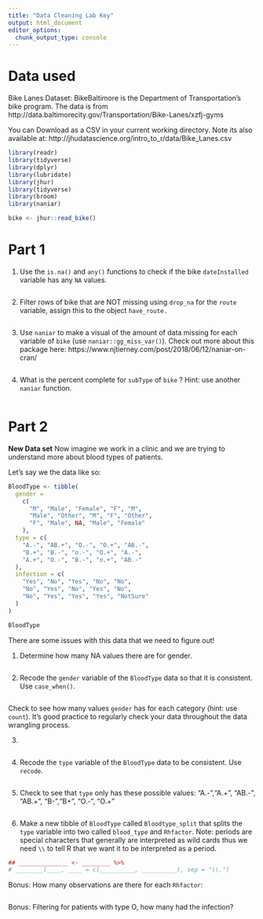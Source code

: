 ```yaml
---
title: "Data Cleaning Lab Key"
output: html_document
editor_options: 
  chunk_output_type: console
---
```


# Data used

Bike Lanes Dataset: BikeBaltimore is the Department of Transportation's bike program. 
The data is from http://data.baltimorecity.gov/Transportation/Bike-Lanes/xzfj-gyms

You can Download as a CSV in your current working directory.  Note its also available at: 	http://jhudatascience.org/intro_to_r/data/Bike_Lanes.csv 

```r
library(readr)
library(tidyverse)
library(dplyr)
library(lubridate)
library(jhur)
library(tidyverse)
library(broom)
library(naniar)

bike <- jhur::read_bike()

```

# Part 1


1.  Use the `is.na()`  and `any()` functions to check if the bike `dateInstalled` variable has any `NA` values.

```r


```



2.  Filter rows of bike that are NOT missing using `drop_na` for the `route` variable, assign this to the object `have_route.` 

```r

```

3.  Use `naniar` to make a visual of the amount of data missing for each variable of `bike` (use `naniar::gg_miss_var()`). Check out more about this package here: https://www.njtierney.com/post/2018/06/12/naniar-on-cran/

```r


```


4. What is the percent complete for `subType` of `bike` ? Hint: use another `naniar` function.
 
```r

```

# Part 2

**New Data set**
Now imagine we work in a clinic and we are trying to understand more about blood types of patients. 

Let's say we the data like so:

```r
BloodType <- tibble(
  gender =
    c(
      "M", "Male", "Female", "F", "M",
      "Male", "Other", "M", "F", "Other",
      "F", "Male", NA, "Male", "Female"
    ),
  type = c(
    "A.-", "AB.+", "O.-", "O.+", "AB.-",
    "B.+", "B.-", "o.-", "O.+", "A.-",
    "A.+", "O.-", "B.-", "o.+", "AB.-"
  ),
  infection = c(
    "Yes", "No", "Yes", "No", "No",
    "No", "Yes", "No", "Yes", "No",
    "No", "Yes", "Yes", "Yes", "NotSure"
  )
)

BloodType
```

There are some issues with this data that we need to figure out!

1. Determine how many NA values there are for gender.
```r

```

2. Recode the `gender` variable of the `BloodType` data so that it is consistent. Use `case_when()`.

```r




```

Check to see how many values `gender` has for each category (hint: use `count`). It's good practice to regularly check your data throughout the data wrangling process.

3.
```r

```

4. Recode the `type` variable of the `BloodType` data to be consistent. Use `recode`.
```r

```

5. Check to see that `type` only has these possible values:
 "A.-","A.+", "AB.-", "AB.+", "B-","B+", "O.-", "O.+"

```r

```

6. Make a new tibble of `BloodType` called `Bloodtype_split` that splits the `type` variable into two called `blood_type` and  `Rhfactor`. Note: periods are special characters that generally are interpreted as wild cards thus we need `\\` to tell R that we want it to be interpreted as a period.

```r
## ______________ <- ________ %>%
# ________(____, ____ = c(__________, __________), sep = "\\.")
```

Bonus: How many observations are there for each `Rhfactor`:
```r

```

Bonus: Filtering for patients with type O, how many had the infection?
```r

```


